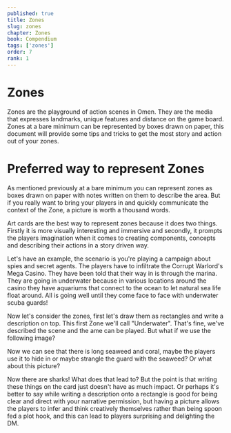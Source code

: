 ```yaml
---
published: true
title: Zones
slug: zones
chapter: Zones
book: Compendium
tags: ['zones']
order: 7
rank: 1
---
```



# Zones

Zones are the playground of action scenes in Omen. They are the media that expresses landmarks, unique features and distance on the game board. Zones at a bare minimum can be represented by boxes drawn on paper, this document will provide some tips and tricks to get the most story and action out of your zones.

# Preferred way to represent Zones

As mentioned previously at a bare minimum you can represent zones as boxes drawn on paper with notes written on them to describe the area. But if you really want to bring your players in and quickly communicate the context of the Zone, a picture is worth a thousand words.

Art cards are the best way to represent zones because it does two things. Firstly it is more visually interesting and immersive and secondly, it prompts the players imagination when it comes to creating components, concepts and describing their actions in a story driven way.

Let's have an example, the scenario is you're playing a campaign about spies and secret agents. The players have to infiltrate the Corrupt Warlord's Mega Casino. They have been told that their way in is through the marina. They are going in underwater because in various locations around the casino they have aquariums that connect to the ocean to let natural sea life float around. All is going well until they come face to face with underwater scuba guards!

Now let's consider the zones, first let's draw them as rectangles and write a description on top. This first Zone we'll call "Underwater". That's fine, we've described the scene and the ame can be played. But what if we use the following image?

<BillBoard
    src="/zones/ocean-scene.png"
    alt="ocean scene"
    width={512}
    height={288}
/>

Now we can see that there is long seaweed and coral, maybe the players use it to hide in or maybe strangle
the guard with the seaweed? Or what about this picture?

<BillBoard src="/zones/sharks.png" alt="sharks" width={512} height={295} />

Now there are sharks! What does that lead to? But the point is that writing these things on the card
just doesn't have as much impact. Or perhaps it's better to say while writing a description onto a rectangle
is good for being clear and direct with your narrative permission, but having a picture allows the players
to infer and think creatively themselves rather than being spoon fed a plot hook, and this can lead to
players surprising and delighting the DM.
